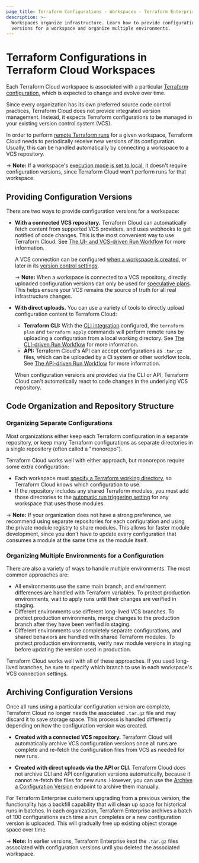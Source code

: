 ```yaml
---
page_title: Terraform Configurations - Workspaces - Terraform Enterprise
description: >-
  Workspaces organize infrastructure. Learn how to provide configuration
  versions for a workspace and organize multiple environments.
---
```


# Terraform Configurations in Terraform Cloud Workspaces

[remote operations]: /enterprise/run

[execution mode]: /enterprise/workspaces/settings#execution-mode

[Terraform configuration]: /language

Each Terraform Cloud workspace is associated with a particular [Terraform configuration][], which is expected to change and evolve over time.

Since every organization has its own preferred source code control practices, Terraform Cloud does not provide integrated version management. Instead, it expects Terraform configurations to be managed in your existing version control system (VCS).

In order to perform [remote Terraform runs][remote operations] for a given workspace, Terraform Cloud needs to periodically receive new versions of its configuration. Usually, this can be handled automatically by connecting a workspace to a VCS repository.

-> **Note:** If a workspace's [execution mode is set to local][execution mode], it doesn't require configuration versions, since Terraform Cloud won't perform runs for that workspace.

## Providing Configuration Versions

There are two ways to provide configuration versions for a workspace:

-   **With a connected VCS repository.** Terraform Cloud can automatically fetch content from supported VCS providers, and uses webhooks to get notified of code changes. This is the most convenient way to use Terraform Cloud. See [The UI- and VCS-driven Run Workflow](/enterprise/run/ui) for more information.

    A VCS connection can be configured [when a workspace is created](/enterprise/workspaces/creating), or later in its [version control settings](/enterprise/workspaces/settings/vcs).

    -> **Note:** When a workspace is connected to a VCS repository, directly uploaded configuration versions can only be used for [speculative plans](/enterprise/run/remote-operations#speculative-plans). This helps ensure your VCS remains the source of truth for all real infrastructure changes.

-   **With direct uploads.** You can use a variety of tools to directly upload configuration content to Terraform Cloud:

    -   **Terraform CLI:** With the [CLI integration](/cli/cloud) configured, the `terraform plan` and `terraform apply` commands will perform remote runs by uploading a configuration from a local working directory. See [The CLI-driven Run Workflow](/enterprise/run/cli) for more information.
    -   **API:** Terraform Cloud's API can accept configurations as `.tar.gz` files, which can be uploaded by a CI system or other workflow tools. See [The API-driven Run Workflow](/enterprise/run/api) for more information.

    When configuration versions are provided via the CLI or API, Terraform Cloud can't automatically react to code changes in the underlying VCS repository.

## Code Organization and Repository Structure

### Organizing Separate Configurations

Most organizations either keep each Terraform configuration in a separate repository, or keep many Terraform configurations as separate directories in a single repository (often called a "monorepo").

Terraform Cloud works well with either approach, but monorepos require some extra configuration:

-   Each workspace must [specify a Terraform working directory](/enterprise/workspaces/settings#terraform-working-directory), so Terraform Cloud knows which configuration to use.
-   If the repository includes any shared Terraform modules, you must add those directories to the [automatic run triggering setting](/enterprise/workspaces/settings/vcs#automatic-run-triggering) for any workspace that uses those modules.

-> **Note:** If your organization does not have a strong preference, we recommend using separate repositories for each configuration and using the private module registry to share modules. This allows for faster module development, since you don't have to update every configuration that consumes a module at the same time as the module itself.

### Organizing Multiple Environments for a Configuration

There are also a variety of ways to handle multiple environments. The most common approaches are:

-   All environments use the same main branch, and environment differences are handled with Terraform variables. To protect production environments, wait to apply runs until their changes are verified in staging.
-   Different environments use different long-lived VCS branches. To protect production environments, merge changes to the production branch after they have been verified in staging.
-   Different environments use completely separate configurations, and shared behaviors are handled with shared Terraform modules. To protect production environments, verify new module versions in staging before updating the version used in production.

Terraform Cloud works well with all of these approaches. If you used long-lived branches, be sure to specify which branch to use in each workspace's VCS connection settings.

## Archiving Configuration Versions

Once all runs using a particular configuration version are complete, Terraform Cloud no longer needs the associated `.tar.gz` file and may discard it to save storage space. This process is handled differently depending on how the configuration version was created.

-   **Created with a connected VCS repository.** Terraform Cloud will automatically archive VCS configuration versions once all runs are complete and re-fetch the configuration files from VCS as needed for new runs.

-   **Created with direct uploads via the API or CLI.** Terraform Cloud does not archive CLI and API configuration versions automatically, because it cannot re-fetch the files for new runs. However, you can use the [Archive a Configuration Version](/enterprise/api-docs/configuration-versions#archive-a-configuration-version) endpoint to archive them manually.

For Terraform Enterprise customers upgrading from a previous version, the functionality has a backfill capability that will clean up space for historical runs in batches. In each organization, Terraform Enterprise archives a batch of 100 configurations each time a run completes or a new configuration version is uploaded. This will gradually free up existing object storage space over time.

-> **Note:** In earlier versions, Terraform Enterprise kept the `.tar.gz` files associated with configuration versions until you deleted the associated workspace.

